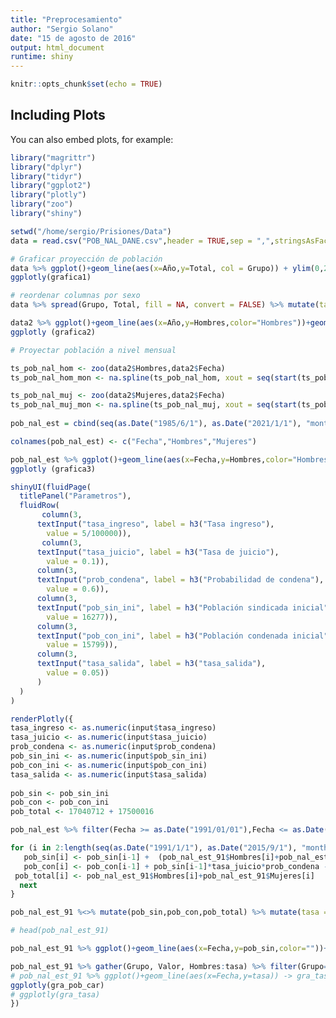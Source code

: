 ```yaml
---
title: "Preprocesamiento"
author: "Sergio Solano"
date: "15 de agosto de 2016"
output: html_document
runtime: shiny
---
```


```r
knitr::opts_chunk$set(echo = TRUE)
```

## Including Plots

You can also embed plots, for example:

```r

library("magrittr")
library("dplyr")
library("tidyr")
library("ggplot2")
library("plotly")
library("zoo")
library("shiny")
```

```r
setwd("/home/sergio/Prisiones/Data") 
data = read.csv("POB_NAL_DANE.csv",header = TRUE,sep = ",",stringsAsFactors=FALSE)

# Graficar proyección de población
data %>% ggplot()+geom_line(aes(x=Año,y=Total, col = Grupo)) + ylim(0,27000000) -> grafica1
ggplotly(grafica1)

# reordenar columnas por sexo
data %>% spread(Grupo, Total, fill = NA, convert = FALSE) %>% mutate(tasa_hombres = c(log(Hombres[2:length(Hombres)]/Hombres[1:length(Hombres)-1]),1))%>% mutate(tasa_mujeres = c(log(Mujeres[2:length(Mujeres)]/Mujeres[1:length(Mujeres)-1]),1))%>% mutate(Fecha=as.Date(paste("01","06",Año,sep="/"),"%d/%m/%Y"))   -> data2

data2 %>% ggplot()+geom_line(aes(x=Año,y=Hombres,color="Hombres"))+geom_line(aes(x=Año,y=Mujeres,color="Mujeres")) + ylim(0,27000000) -> grafica2
ggplotly (grafica2)

# Proyectar población a nivel mensual 

ts_pob_nal_hom <- zoo(data2$Hombres,data2$Fecha)  
ts_pob_nal_hom_mon <- na.spline(ts_pob_nal_hom, xout = seq(start(ts_pob_nal_hom),as.Date(as.yearqtr(end(ts_pob_nal_hom))+ 3/4) , by = "month"), method = "hyman")

ts_pob_nal_muj <- zoo(data2$Mujeres,data2$Fecha)  
ts_pob_nal_muj_mon <- na.spline(ts_pob_nal_muj, xout = seq(start(ts_pob_nal_muj),as.Date(as.yearqtr(end(ts_pob_nal_muj))+ 3/4) , by = "month"), method = "fmm")
                                
pob_nal_est = cbind(seq(as.Date("1985/6/1"), as.Date("2021/1/1"), "months"), as.data.frame.ts(ts_pob_nal_hom_mon),as.data.frame.ts(ts_pob_nal_muj_mon))        

colnames(pob_nal_est) <- c("Fecha","Hombres","Mujeres")

pob_nal_est %>% ggplot()+geom_line(aes(x=Fecha,y=Hombres,color="Hombres"))+geom_line(aes(x=Fecha,y=Mujeres,color="Mujeres")) + ylim(0,27000000) -> grafica3
ggplotly (grafica3)
```

```r

shinyUI(fluidPage(
  titlePanel("Parametros"),
  fluidRow(
       column(3, 
      textInput("tasa_ingreso", label = h3("Tasa ingreso"), 
        value = 5/100000)),
       column(3,
      textInput("tasa_juicio", label = h3("Tasa de juicio"), 
        value = 0.1)),
      column(3,
      textInput("prob_condena", label = h3("Probabilidad de condena"), 
        value = 0.6)),
      column(3,
      textInput("pob_sin_ini", label = h3("Población sindicada inicial"), 
        value = 16277)),
      column(3,
      textInput("pob_con_ini", label = h3("Población condenada inicial"), 
        value = 15799)),
      column(3,
      textInput("tasa_salida", label = h3("tasa_salida"), 
        value = 0.05))
      )
  )
)

```

```r

renderPlotly({
tasa_ingreso <- as.numeric(input$tasa_ingreso)
tasa_juicio <- as.numeric(input$tasa_juicio)
prob_condena <- as.numeric(input$prob_condena)
pob_sin_ini <- as.numeric(input$pob_sin_ini)
pob_con_ini <- as.numeric(input$pob_con_ini)
tasa_salida <- as.numeric(input$tasa_salida)
  
pob_sin <- pob_sin_ini
pob_con <- pob_con_ini
pob_total <- 17040712 + 17500016

pob_nal_est %>% filter(Fecha >= as.Date("1991/01/01"),Fecha <= as.Date("2015/09/01")) -> pob_nal_est_91

for (i in 2:length(seq(as.Date("1991/1/1"), as.Date("2015/9/1"), "months"))) {
   pob_sin[i] <- pob_sin[i-1] +  (pob_nal_est_91$Hombres[i]+pob_nal_est_91$Mujeres[i])*tasa_ingreso - pob_sin[i-1]*tasa_juicio
   pob_con[i] <- pob_con[i-1] + pob_sin[i-1]*tasa_juicio*prob_condena - pob_con[i-1]*tasa_salida
 pob_total[i] <- pob_nal_est_91$Hombres[i]+pob_nal_est_91$Mujeres[i]
  next
}

pob_nal_est_91 %<>% mutate(pob_sin,pob_con,pob_total) %>% mutate(tasa = (pob_sin+pob_con)/pob_total*100000)

# head(pob_nal_est_91)

pob_nal_est_91 %>% ggplot()+geom_line(aes(x=Fecha,y=pob_sin,color=""))+geom_line(aes(x=Fecha,y=pob_con,color="Condenados"))

pob_nal_est_91 %>% gather(Grupo, Valor, Hombres:tasa) %>% filter(Grupo=="pob_con"|Grupo=="pob_sin") %>% ggplot()+ geom_bar(stat = 'sum',aes(x=Fecha,y=Valor, fill=Grupo))-> gra_pob_car
# pob_nal_est_91 %>% ggplot()+geom_line(aes(x=Fecha,y=tasa)) -> gra_tasa
ggplotly(gra_pob_car)
# ggplotly(gra_tasa)
})

```